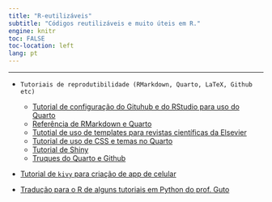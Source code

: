 ```yaml
---
title: "R-eutilizáveis"
subtitle: "Códigos reutilizáveis e muito úteis em R."
engine: knitr
toc: FALSE
toc-location: left
lang: pt
---
```


---

- `Tutoriais de reprodutibilidade (RMarkdown, Quarto, LaTeX, Github  etc)`
  - [Tutorial de configuração do Gituhub e do RStudio para uso do Quarto](r-eutilizaveis/tutorial_integrar_github_rstudio.qmd)
  - [Referência de RMarkdown e Quarto](r-eutilizaveis/tutorial_quarto.qmd)  
  - [Tutotial de uso de templates para revistas científicas da Elsevier](r-eutilizaveis/tutorial_template_elsevier.qmd)
  - [Tutorial de uso de CSS e temas no Quarto](r-eutilizaveis/tutorial_css_temas.qmd)  
  - [Tutorial de Shiny]() 
  - [Truques do Quarto e Github](r-eutilizaveis/truq_quarto.qmd)  
- [Tutorial de `kivy` para criação de app de celular](r-eutilizaveis/kivy_tutorial.qmd)

- [Tradução para o R de alguns tutoriais em Python do prof. Guto](r-eutilizaveis/r_guto.qmd)

